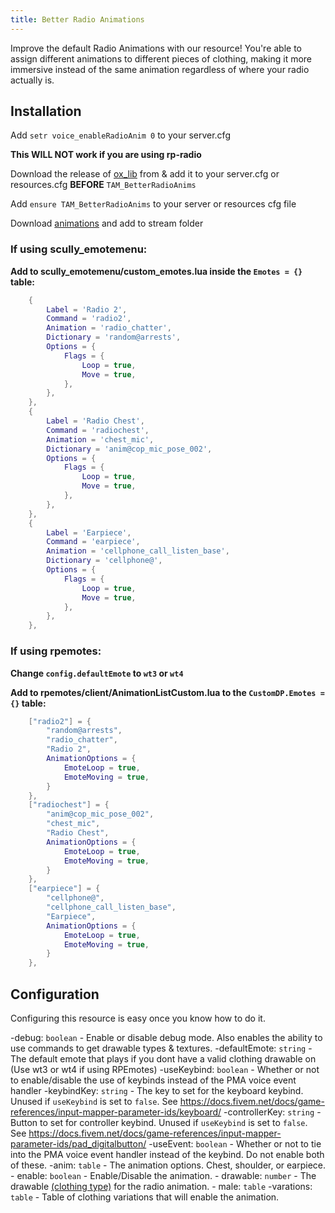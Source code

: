 ```yaml
---
title: Better Radio Animations
---
```


Improve the default Radio Animations with our resource! You're able to assign different animations to different pieces of clothing, making it more immersive instead of the same animation regardless of where your radio actually is. 

## Installation

Add ``setr voice_enableRadioAnim 0`` to your server.cfg 

**This WILL NOT work if you are using rp-radio**

Download the release of [ox_lib](https://github.com/overextended/ox_lib) from  & add it to your server.cfg or resources.cfg **BEFORE** `TAM_BetterRadioAnims`

Add `ensure TAM_BetterRadioAnims` to your server or resources cfg file

Download [animations](https://www.gta5-mods.com/misc/leo-custom-anim) and add to stream folder

### If using scully_emotemenu:

**Add to scully_emotemenu/custom_emotes.lua  inside the ``Emotes = {}`` table:**
```lua
    {
        Label = 'Radio 2',
        Command = 'radio2',
        Animation = 'radio_chatter',
        Dictionary = 'random@arrests',
        Options = {
            Flags = {
                Loop = true,
                Move = true,
            },
        },
    },
    {
        Label = 'Radio Chest',
        Command = 'radiochest',
        Animation = 'chest_mic',
        Dictionary = 'anim@cop_mic_pose_002',
        Options = {
            Flags = {
                Loop = true,
                Move = true,
            },
        },
    },
    {
        Label = 'Earpiece',
        Command = 'earpiece',
        Animation = 'cellphone_call_listen_base',
        Dictionary = 'cellphone@',
        Options = {
            Flags = {
                Loop = true,
                Move = true,
            },
        },
    },
```

### If using rpemotes:

**Change `config.defaultEmote` to `wt3` or `wt4`**

**Add to rpemotes/client/AnimationListCustom.lua to the ``CustomDP.Emotes = {}`` table:**
```lua
    ["radio2"] = {
        "random@arrests",
        "radio_chatter",
        "Radio 2",
        AnimationOptions = {
            EmoteLoop = true,
            EmoteMoving = true,
        }
    },
    ["radiochest"] = {
        "anim@cop_mic_pose_002",
        "chest_mic",
        "Radio Chest",
        AnimationOptions = {
            EmoteLoop = true,
            EmoteMoving = true,
        }
    },
    ["earpiece"] = {
        "cellphone@",
        "cellphone_call_listen_base",
        "Earpiece",
        AnimationOptions = {
            EmoteLoop = true,
            EmoteMoving = true,
        }
    },
```

## Configuration

Configuring this resource is easy once you know how to do it.

-debug: `boolean`
    - Enable or disable debug mode. Also enables the ability to use commands to get drawable types & textures.
-defaultEmote: `string`
    - The default emote that plays if you dont have a valid clothing drawable on (Use wt3 or wt4 if using RPEmotes)
-useKeybind: `boolean`
    - Whether or not to enable/disable the use of keybinds instead of the PMA voice event handler
-keybindKey: `string`
    - The key to set for the keyboard keybind. Unused if `useKeybind` is set to `false`. See https://docs.fivem.net/docs/game-references/input-mapper-parameter-ids/keyboard/
-controllerKey: `string`
    - Button to set for controller keybind. Unused if `useKeybind` is set to `false`. See https://docs.fivem.net/docs/game-references/input-mapper-parameter-ids/pad_digitalbutton/
-useEvent: `boolean`
    - Whether or not to tie into the PMA voice event handler instead of the keybind. Do not enable both of these.
-anim: `table`
    - The animation options. Chest, shoulder, or earpiece.
    - enable: `boolean`
        - Enable/Disable the animation.
    - drawable: `number`
        - The drawable [(clothing type)]() for the radio animation.
    - male: `table`
        -varations: `table`
            - Table of clothing variations that will enable the animation.
        